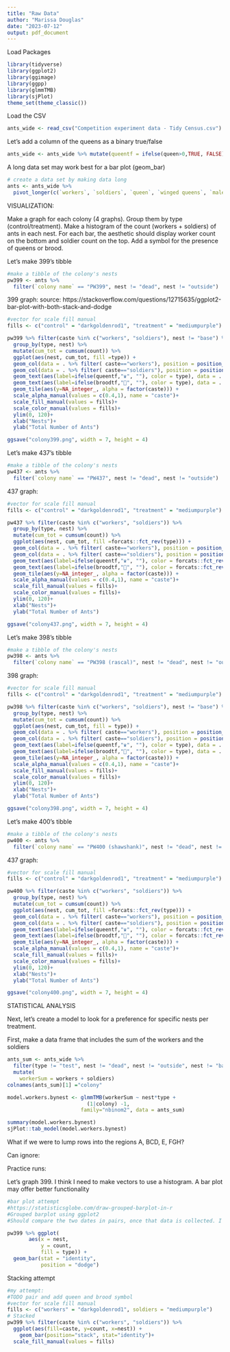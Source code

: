 ```yaml
---
title: "Raw Data"
author: "Marissa Douglas"
date: "2023-07-12"
output: pdf_document
---
```


Load Packages
```r
library(tidyverse)
library(ggplot2)
library(ggimage)
library(ggpp)
library(glmmTMB)
library(sjPlot)
theme_set(theme_classic())
```

Load the CSV

```r
ants_wide <- read_csv("Competition experiment data - Tidy Census.csv")
```
Let's add a column of the queens as a binary true/false
```r
ants_wide <- ants_wide %>% mutate(queentf = ifelse(queen>0,TRUE, FALSE), broodtf = ifelse(brood == "y", TRUE, FALSE))
```

A long data set may work best for a bar plot (geom_bar)
```r
# create a data set by making data long
ants <- ants_wide %>% 
  pivot_longer(c(`workers`, `soldiers`, `queen`, `winged queens`, `males`), names_to = "caste", values_to = "count")
```



VISUALIZATION:


Make a graph for each colony (4 graphs). Group them by type (control/treatment). Make a histogram of the count (workers + soldiers) of ants in each nest. For each bar, the aesthetic should display worker count on the bottom and soldier count on the top. Add a symbol for the presence of queens or brood.

Let's make 399's tibble
```r
#make a tibble of the colony's nests
pw399 <- ants %>% 
  filter(`colony name` == "PW399", nest != "dead", nest != "outside")
```


399 graph:
source: https://stackoverflow.com/questions/12715635/ggplot2-bar-plot-with-both-stack-and-dodge
```r
#vector for scale fill manual
fills <- c("control" = "darkgoldenrod1", "treatment" = "mediumpurple")

pw399 %>% filter(caste %in% c("workers", "soldiers"), nest != "base") %>%
  group_by(type, nest) %>% 
  mutate(cum_tot = cumsum(count)) %>% 
  ggplot(aes(nest, cum_tot, fill =type)) + 
  geom_col(data = . %>% filter( caste=="workers"), position = position_dodge(width = 0.9), alpha = 1) +
  geom_col(data = . %>% filter( caste=="soldiers"), position = position_dodge(width = 0.9), alpha = 0.4) +
  geom_text(aes(label=ifelse(queentf,"♛", ""), color = type), data = . %>% filter(caste %in% c("soldiers")), position = position_dodgenudge(y = 14, width = 0.9), size=8)+
  geom_text(aes(label=ifelse(broodtf,"🍼", ""), color = type), data = . %>% filter(caste %in% c("soldiers")), position = position_dodgenudge(y = 6, width = 0.9), size=6)+
  geom_tile(aes(y=NA_integer_, alpha = factor(caste))) + 
  scale_alpha_manual(values = c(0.4,1), name = "caste")+
  scale_fill_manual(values = fills)+
  scale_color_manual(values = fills)+
  ylim(0, 120)+
  xlab("Nests")+
  ylab("Total Number of Ants")

ggsave("colony399.png", width = 7, height = 4)
```

Let's make 437's tibble
```r
#make a tibble of the colony's nests
pw437 <- ants %>% 
  filter(`colony name` == "PW437", nest != "dead", nest != "outside")
```

437 graph:
```r
#vector for scale fill manual
fills <- c("control" = "darkgoldenrod1", "treatment" = "mediumpurple")

pw437 %>% filter(caste %in% c("workers", "soldiers")) %>%
  group_by(type, nest) %>% 
  mutate(cum_tot = cumsum(count)) %>% 
  ggplot(aes(nest, cum_tot, fill =forcats::fct_rev(type))) + 
  geom_col(data = . %>% filter( caste=="workers"), position = position_dodge(width = 0.9), alpha = 1) +
  geom_col(data = . %>% filter( caste=="soldiers"), position = position_dodge(width = 0.9), alpha = 0.4) +
  geom_text(aes(label=ifelse(queentf,"♛", ""), color = forcats::fct_rev(type)), data = . %>% filter(caste %in% c("soldiers")), position = position_dodgenudge(y = 14, width = 0.9), size=8)+
  geom_text(aes(label=ifelse(broodtf,"🍼", ""), color = forcats::fct_rev(type)), data = . %>% filter(caste %in% c("soldiers")), position = position_dodgenudge(y = 6, width = 0.9), size=6)+
  geom_tile(aes(y=NA_integer_, alpha = factor(caste))) + 
  scale_alpha_manual(values = c(0.4,1), name = "caste")+
  scale_fill_manual(values = fills)+
  scale_color_manual(values = fills)+
  ylim(0, 120)+
  xlab("Nests")+
  ylab("Total Number of Ants")

ggsave("colony437.png", width = 7, height = 4)
```

Let's make 398's tibble
```r
#make a tibble of the colony's nests
pw398 <- ants %>% 
  filter(`colony name` == "PW398 (rascal)", nest != "dead", nest != "outside")
```

398 graph:
```r
#vector for scale fill manual
fills <- c("control" = "darkgoldenrod1", "treatment" = "mediumpurple")

pw398 %>% filter(caste %in% c("workers", "soldiers"), nest != "base") %>%
  group_by(type, nest) %>% 
  mutate(cum_tot = cumsum(count)) %>% 
  ggplot(aes(nest, cum_tot, fill = type)) + 
  geom_col(data = . %>% filter( caste=="workers"), position = position_dodge(width = 0.9), alpha = 1) +
  geom_col(data = . %>% filter( caste=="soldiers"), position = position_dodge(width = 0.9), alpha = 0.4) +
  geom_text(aes(label=ifelse(queentf,"♛", ""), color = type), data = . %>% filter(caste %in% c("soldiers")), position = position_dodgenudge(y = 14, width = 0.9), size=8)+
  geom_text(aes(label=ifelse(broodtf,"🍼", ""), color = type), data = . %>% filter(caste %in% c("soldiers")), position = position_dodgenudge(y = 6, width = 0.9), size=6)+
  geom_tile(aes(y=NA_integer_, alpha = factor(caste))) + 
  scale_alpha_manual(values = c(0.4,1), name = "caste")+
  scale_fill_manual(values = fills)+
  scale_color_manual(values = fills)+
  ylim(0, 120)+
  xlab("Nests")+
  ylab("Total Number of Ants")

ggsave("colony398.png", width = 7, height = 4)
```


Let's make 400's tibble
```r
#make a tibble of the colony's nests
pw400 <- ants %>% 
  filter(`colony name` == "PW400 (shawshank)", nest != "dead", nest != "outside")
```

437 graph:
```r
#vector for scale fill manual
fills <- c("control" = "darkgoldenrod1", "treatment" = "mediumpurple")

pw400 %>% filter(caste %in% c("workers", "soldiers")) %>%
  group_by(type, nest) %>% 
  mutate(cum_tot = cumsum(count)) %>% 
  ggplot(aes(nest, cum_tot, fill =forcats::fct_rev(type))) + 
  geom_col(data = . %>% filter( caste=="workers"), position = position_dodge(width = 0.9), alpha = 1) +
  geom_col(data = . %>% filter( caste=="soldiers"), position = position_dodge(width = 0.9), alpha = 0.4) +
  geom_text(aes(label=ifelse(queentf,"♛", ""), color = forcats::fct_rev(type)), data = . %>% filter(caste %in% c("soldiers")), position = position_dodgenudge(y = 14, width = 0.9), size=8)+
  geom_text(aes(label=ifelse(broodtf,"🍼", ""), color = forcats::fct_rev(type)), data = . %>% filter(caste %in% c("soldiers")), position = position_dodgenudge(y = 6, width = 0.9), size=6)+
  geom_tile(aes(y=NA_integer_, alpha = factor(caste))) + 
  scale_alpha_manual(values = c(0.4,1), name = "caste")+
  scale_fill_manual(values = fills)+
  scale_color_manual(values = fills)+
  ylim(0, 120)+
  xlab("Nests")+
  ylab("Total Number of Ants")

ggsave("colony400.png", width = 7, height = 4)
```




STATISTICAL ANALYSIS


Next, let's create a model to look for a preference for specific nests per treatment.

First, make a data frame that includes the sum of the workers and the soldiers
```r
ants_sum <- ants_wide %>% 
  filter(type != "test", nest != "dead", nest != "outside", nest != "base") %>%
  mutate(
    workerSum = workers + soldiers)
colnames(ants_sum)[1] ="colony"

```


```r
model.workers.bynest <- glmmTMB(workerSum ~ nest*type + 
                          (1|colony) -1,
                        family="nbinom2", data = ants_sum)

summary(model.workers.bynest)
sjPlot::tab_model(model.workers.bynest)

```
What if we were to lump rows into the regions A, BCD, E, FGH?



















Can ignore:

Practice runs:

Let's graph 399. I think I need to make vectors to use a histogram. A bar plot may offer better functionality
```r
#bar plot attempt
#https://statisticsglobe.com/draw-grouped-barplot-in-r
#Grouped barplot using ggplot2
#Should compare the two dates in pairs, once that data is collected. I do not know how to make the bars show soldier vs worker. I do not know how to make the key specify which is control and which is competitor. 

pw399 %>% ggplot(                                      
       aes(x = nest,
           y = count,
           fill = type)) +
  geom_bar(stat = "identity",
           position = "dodge")
```

Stacking attempt

```r
#my attempt:
#TODO pair and add queen and brood symbol
#vector for scale fill manual
fills <- c("workers" = "darkgoldenrod1", soldiers = "mediumpurple")
# Stacked
pw399 %>% filter(caste %in% c("workers", "soldiers")) %>% 
  ggplot(aes(fill=caste, y=count, x=nest)) + 
    geom_bar(position="stack", stat="identity")+
  scale_fill_manual(values = fills)
```